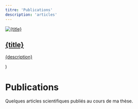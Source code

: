 ```yaml
---
titre: 'Publications'
description: 'articles'
---
```



  <a href={link} target="_blank" rel="noopener noreferrer" className="card">
    <div className="card-image">
      <img src={image} alt={title} width={300} height={180} />
    </div>
    <div className="card-content">
      <h2>{title}</h2>
      <p>{description}</p>
    </div>
  </a>
)

# Publications

Quelques articles scientifiques publiés au cours de ma thèse.

<div className="grid">
  <Card
    title="CSNet 2024"
    image="/img/paris_csnet.jpg"
    description="Towards an Unsupervised Reward Function for a Deep Reinforcement Learning Based Intrusion Detection System"
    link="https://ieeexplore.ieee.org/abstract/document/10851732"
  />
  <Card
    title="KES 2025"
    image="/img/kes25.jpg"
    description="Comprehensive Comparison of Streaming Clustering-Based IDS: Evaluation Across Clustering Families with a Novel Ensemble Classifier"
    link="/"
  />
  
</div>
